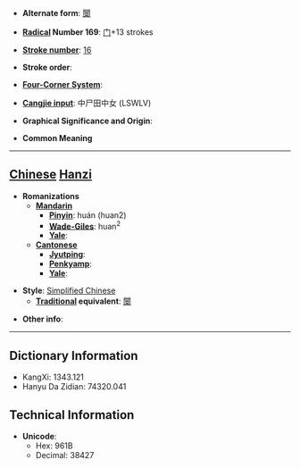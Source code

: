 * '''Alternate form''': [[闤]]

* '''[[Wiktionary:Chinese radical index| Radical]] Number 169''': [[Wiktionary:Chinese radical index 门|门]]+13 strokes

* '''[[Wiktionary:Chinese total strokes index|Stroke number]]''': [[Wiktionary:Chinese total strokes index 16|16]]

* '''Stroke order''': 

* '''[[Wiktionary:Chinese four corner index|Four-Corner System]]''': 

* '''[[Wiktionary:Chinese Cangjie index|Cangjie input]]''': 中尸田中女 (LSWLV)

* '''Graphical Significance and Origin''': 

* '''Common Meaning'''

----

== [[Chinese]] [[Hanzi]] ==

* '''Romanizations'''
** '''[[Mandarin]]'''
*** '''[[Pinyin]]''': huán (huan2)
*** '''[[Wade-Giles]]''': huan<sup>2</sup>
*** '''[[Yale]]''': 
** '''[[Cantonese]]'''
*** '''[[Jyutping]]''':
*** '''[[Penkyamp]]''': 
*** '''[[Yale]]''': 

* '''Style''': [[Simplified Chinese]] 
** '''[[Traditional Chinese|Traditional]] equivalent''': [[闤]]

* '''Other info''': 

----

== Dictionary Information ==

* KangXi: 1343.121
* Hanyu Da Zidian: 74320.041

== Technical Information ==

* '''Unicode''':
** Hex: 961B
** Decimal: 38427